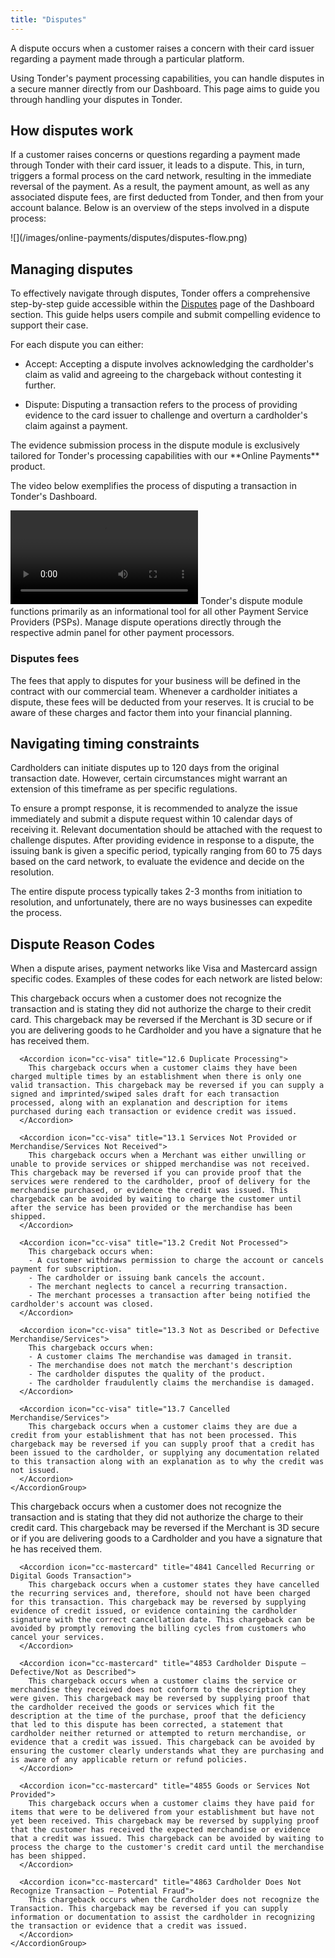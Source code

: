 ```yaml
---
title: "Disputes"
---
```


A dispute occurs when a customer raises a concern with their card issuer regarding a payment made through a particular platform. 

Using Tonder's payment processing capabilities, you can handle disputes in a secure manner directly from our Dashboard. This page aims to guide you through handling your disputes in Tonder.

## How disputes work

If a customer raises concerns or questions regarding a payment made through Tonder with their card issuer, it leads to a dispute. This, in turn, triggers a formal process on the card network, resulting in the immediate reversal of the payment. As a result, the payment amount, as well as any associated dispute fees, are first deducted from Tonder, and then from your account balance. Below is an overview of the steps involved in a dispute process:

<Frame>![](/images/online-payments/disputes/disputes-flow.png) </Frame>

## Managing disputes

To effectively navigate through disputes, Tonder offers a comprehensive step-by-step guide accessible within the  [Disputes](/dashboard/processor/disputes) page of the Dashboard section. This guide helps users compile and submit compelling evidence to support their case.

For each dispute you can either:

- Accept: Accepting a dispute involves acknowledging the cardholder's claim as valid and agreeing to the chargeback without contesting it further.

- Dispute: Disputing a transaction refers to the process of providing evidence to the card issuer to challenge and overturn a cardholder's claim against a payment.

<Note>
  The evidence submission process in the dispute module is exclusively tailored for Tonder's processing capabilities with our **Online Payments** product.
</Note>

The video below exemplifies the process of disputing a transaction in Tonder's Dashboard.

<Frame>
  <video controls>
    <source src="/videos/dispute-send-evidence.mp4" type="video/mp4"/>
    Your browser does not support the video tag.
  </video>
</Frame>

<Info>
  Tonder's dispute module functions primarily as an informational tool for all other Payment Service Providers (PSPs). Manage dispute operations directly through the respective admin panel for other payment processors.
</Info>

### Disputes fees

The fees that apply to disputes for your business will be defined in the contract with our commercial team. Whenever a cardholder initiates a dispute, these fees will be deducted from your reserves. It is crucial to be aware of these charges and factor them into your financial planning.

## Navigating timing constraints

Cardholders can initiate disputes up to 120 days from the original transaction date. However, certain circumstances might warrant an extension of this timeframe as per specific regulations.

To ensure a prompt response, it is recommended to analyze the issue immediately and submit a dispute request within 10 calendar days of receiving it. Relevant documentation should be attached with the request to challenge disputes. After providing evidence in response to a dispute, the issuing bank is given a specific period, typically ranging from 60 to 75 days based on the card network, to evaluate the evidence and decide on the resolution.

<Note>
  The entire dispute process typically takes 2-3 months from initiation to resolution, and unfortunately, there are no ways businesses can expedite the process.
</Note>

## Dispute Reason Codes

When a dispute arises, payment networks like Visa and Mastercard assign specific codes. Examples of these codes for each network are listed below:

<Tabs>
  <Tab title="Visa">
    <AccordionGroup>
      <Accordion icon="cc-visa" title="10.4 Fraudulent Transaction — Card-Absent Environment">
        This chargeback occurs when a customer does not recognize the transaction and is stating they did not authorize the charge to their credit card. This chargeback may be reversed if the Merchant is 3D secure or if you are delivering goods to he Cardholder and you have a signature that he has received them.
      </Accordion>

      <Accordion icon="cc-visa" title="12.6 Duplicate Processing">
        This chargeback occurs when a customer claims they have been charged multiple times by an establishment when there is only one valid transaction. This chargeback may be reversed if you can supply a signed and imprinted/swiped sales draft for each transaction processed, along with an explanation and description for items purchased during each transaction or evidence credit was issued.
      </Accordion>

      <Accordion icon="cc-visa" title="13.1 Services Not Provided or Merchandise/Services Not Received">
        This chargeback occurs when a Merchant was either unwilling or unable to provide services or shipped merchandise was not received. This chargeback may be reversed if you can provide proof that the services were rendered to the cardholder, proof of delivery for the merchandise purchased, or evidence the credit was issued. This chargeback can be avoided by waiting to charge the customer until after the service has been provided or the merchandise has been shipped.
      </Accordion>

      <Accordion icon="cc-visa" title="13.2 Credit Not Processed">
        This chargeback occurs when:
        - A customer withdraws permission to charge the account or cancels payment for subscription.
        - The cardholder or issuing bank cancels the account.
        - The merchant neglects to cancel a recurring transaction.
        - The merchant processes a transaction after being notified the cardholder's account was closed.
      </Accordion>

      <Accordion icon="cc-visa" title="13.3 Not as Described or Defective Merchandise/Services">
        This chargeback occurs when:
        - A customer claims The merchandise was damaged in transit.
        - The merchandise does not match the merchant's description
        - The cardholder disputes the quality of the product. 
        - The cardholder fraudulently claims the merchandise is damaged.
      </Accordion>

      <Accordion icon="cc-visa" title="13.7 Cancelled Merchandise/Services">
        This chargeback occurs when a customer claims they are due a credit from your establishment that has not been processed. This chargeback may be reversed if you can supply proof that a credit has been issued to the cardholder, or supplying any documentation related to this transaction along with an explanation as to why the credit was not issued. 
      </Accordion>
    </AccordionGroup>
  </Tab>

  <Tab title="Mastercard">
    <AccordionGroup>
      <Accordion icon="cc-mastercard" title="4837 No Cardholder Authorization">
        This chargeback occurs when a customer does not recognize the transaction and is stating that they did not authorize the charge to their credit card. This chargeback may be reversed if the Merchant is 3D secure or if you are delivering goods to a Cardholder and you have a signature that he has received them.
      </Accordion>

      <Accordion icon="cc-mastercard" title="4841 Cancelled Recurring or Digital Goods Transaction">
        This chargeback occurs when a customer states they have cancelled the recurring services and, therefore, should not have been charged for this transaction. This chargeback may be reversed by supplying evidence of credit issued, or evidence containing the cardholder signature with the correct cancellation date. This chargeback can be avoided by promptly removing the billing cycles from customers who cancel your services.
      </Accordion>

      <Accordion icon="cc-mastercard" title="4853 Cardholder Dispute — Defective/Not as Described">
        This chargeback occurs when a customer claims the service or merchandise they received does not conform to the description they were given. This chargeback may be reversed by supplying proof that the cardholder received the goods or services which fit the description at the time of the purchase, proof that the deficiency that led to this dispute has been corrected, a statement that cardholder neither returned or attempted to return merchandise, or evidence that a credit was issued. This chargeback can be avoided by ensuring the customer clearly understands what they are purchasing and is aware of any applicable return or refund policies.
      </Accordion>

      <Accordion icon="cc-mastercard" title="4855 Goods or Services Not Provided">
        This chargeback occurs when a customer claims they have paid for items that were to be delivered from your establishment but have not yet been received. This chargeback may be reversed by supplying proof that the customer has received the expected merchandise or evidence that a credit was issued. This chargeback can be avoided by waiting to process the charge to the customer's credit card until the merchandise has been shipped.
      </Accordion>
      
      <Accordion icon="cc-mastercard" title="4863 Cardholder Does Not Recognize Transaction — Potential Fraud">
        This chargeback occurs when the Cardholder does not recognize the Transaction. This chargeback may be reversed if you can supply information or documentation to assist the cardholder in recognizing the transaction or evidence that a credit was issued.
      </Accordion>
    </AccordionGroup>
  </Tab>
</Tabs>
